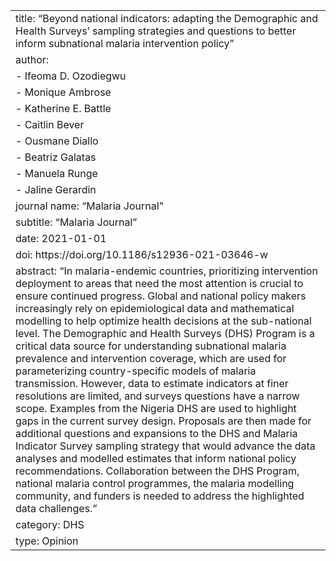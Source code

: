 ---
title: "Beyond national indicators: adapting the Demographic and Health Surveys’ sampling strategies and questions to better inform subnational malaria intervention policy"
author: 
  - Ifeoma D. Ozodiegwu
  - Monique Ambrose
  - Katherine E. Battle
  - Caitlin Bever
  - Ousmane Diallo
  - Beatriz Galatas
  - Manuela Runge
  - Jaline Gerardin
journal name: "Malaria Journal"
subtitle: "Malaria Journal"
date: 2021-01-01
doi: https://doi.org/10.1186/s12936-021-03646-w
abstract: "In malaria-endemic countries, prioritizing intervention deployment to areas that need the most attention is crucial to ensure continued progress. Global and national policy makers increasingly rely on epidemiological data and mathematical modelling to help optimize health decisions at the sub-national level. The Demographic and Health Surveys (DHS) Program is a critical data source for understanding subnational malaria prevalence and intervention coverage, which are used for parameterizing country-specific models of malaria transmission. However, data to estimate indicators at finer resolutions are limited, and surveys questions have a narrow scope. Examples from the Nigeria DHS are used to highlight gaps in the current survey design. Proposals are then made for additional questions and expansions to the DHS and Malaria Indicator Survey sampling strategy that would advance the data analyses and modelled estimates that inform national policy recommendations. Collaboration between the DHS Program, national malaria control programmes, the malaria modelling community, and funders is needed to address the highlighted data challenges."
category: DHS
type: Opinion
---